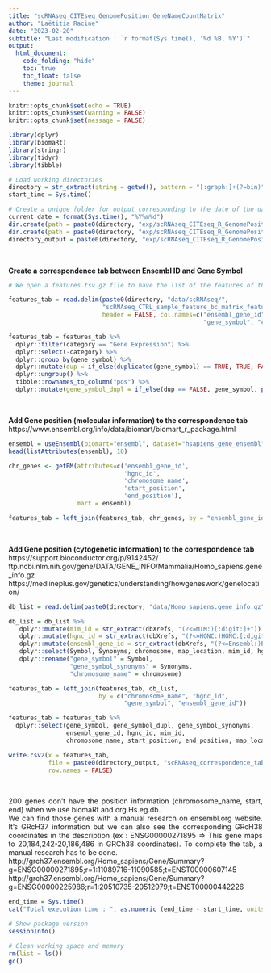 ```yaml
---
title: "scRNAseq_CITEseq_GenomePosition_GeneNameCountMatrix"
author: "Laëtitia Racine"
date: "2023-02-20"
subtitle: "Last modification : `r format(Sys.time(), '%d %B, %Y')`"
output:
  html_document:
    code_folding: "hide"
    toc: true
    toc_float: false
    theme: journal
---
```


<style>
body {text-align: justify}
</style>

```r

knitr::opts_chunk$set(echo = TRUE)
knitr::opts_chunk$set(warning = FALSE)
knitr::opts_chunk$set(message = FALSE)

```

```r

library(dplyr)
library(biomaRt)
library(stringr)
library(tidyr)
library(tibble)

```

```r

# Load working directories
directory = str_extract(string = getwd(), pattern = "[:graph:]+(?=bin)")
start_time = Sys.time()

# Create a unique folder for output corresponding to the date of the day
current_date = format(Sys.time(), "%Y%m%d")
dir.create(path = paste0(directory, "exp/scRNAseq_CITEseq_R_GenomePosition/"))
dir.create(path = paste0(directory, "exp/scRNAseq_CITEseq_R_GenomePosition/", current_date))
directory_output = paste0(directory, "exp/scRNAseq_CITEseq_R_GenomePosition/", current_date, "/")

```

<br>

**Create a correspondence tab between Ensembl ID and Gene Symbol**  
```r

# We open a features.tsv.gz file to have the list of the features of the experiment.

features_tab = read.delim(paste0(directory, "data/scRNAseq/", 
                          "scRNAseq_CTRL_sample_feature_bc_matrix_features.tsv.gz"),
                          header = FALSE, col.names=c("ensembl_gene_id", 
                                                      "gene_symbol", "category"))

features_tab = features_tab %>% 
  dplyr::filter(category == "Gene Expression") %>%
  dplyr::select(-category) %>%
  dplyr::group_by(gene_symbol) %>%
  dplyr::mutate(dup = if_else(duplicated(gene_symbol) == TRUE, TRUE, FALSE)) %>%
  dplyr::ungroup() %>% 
  tibble::rownames_to_column("pos") %>%
  dplyr::mutate(gene_symbol_dupl = if_else(dup == FALSE, gene_symbol, paste0(gene_symbol, ".1")))

```

<br>

**Add Gene position (molecular information) to the correspondence tab**    
https://www.ensembl.org/info/data/biomart/biomart_r_package.html  
```r

ensembl = useEnsembl(biomart="ensembl", dataset="hsapiens_gene_ensembl") # GRCh38
head(listAttributes(ensembl), 10)

chr_genes <- getBM(attributes=c('ensembl_gene_id',
                                'hgnc_id',
                                'chromosome_name',
                                'start_position',
                                'end_position'), 
                   mart = ensembl)

features_tab = left_join(features_tab, chr_genes, by = "ensembl_gene_id")

```

<br>

**Add Gene position (cytogenetic information) to the correspondence tab**  
https://support.bioconductor.org/p/9142452/     
ftp.ncbi.nlm.nih.gov/gene/DATA/GENE_INFO/Mammalia/Homo_sapiens.gene_info.gz    
https://medlineplus.gov/genetics/understanding/howgeneswork/genelocation/    
```r

db_list = read.delim(paste0(directory, "data/Homo_sapiens.gene_info.gz"))

db_list = db_list %>% 
   dplyr::mutate(mim_id = str_extract(dbXrefs, "(?<=MIM:)[:digit:]+")) %>%
   dplyr::mutate(hgnc_id = str_extract(dbXrefs, "(?<=HGNC:)HGNC:[:digit:]+")) %>%
   dplyr::mutate(ensembl_gene_id = str_extract(dbXrefs, "(?<=Ensembl:)ENSG[:digit:]+")) %>%
   dplyr::select(Symbol, Synonyms, chromosome, map_location, mim_id, hgnc_id, ensembl_gene_id) %>%
   dplyr::rename("gene_symbol" = Symbol,
                 "gene_symbol_synonyms" = Synonyms,
                 "chromosome_name" = chromosome)

features_tab = left_join(features_tab, db_list, 
                         by = c("chromosome_name", "hgnc_id", 
                                "gene_symbol", "ensembl_gene_id"))

```

```r

features_tab = features_tab %>%
  dplyr::select(gene_symbol, gene_symbol_dupl, gene_symbol_synonyms,
                ensembl_gene_id, hgnc_id, mim_id,
                chromosome_name, start_position, end_position, map_location)

write.csv2(x = features_tab, 
           file = paste0(directory_output, "scRNAseq_correspondence_tab_EnsemblID_geneName_genomePos.csv"),
           row.names = FALSE)

```

<br>

200 genes don't have the position information (chromosome_name, start, end) when we use biomaRt and org.Hs.eg.db.    
We can find those genes with a manual research on ensembl.org website. It's GRcH37 information but we can also see the corresponding GRcH38 coordinates in the description (ex : ENSG00000271895 => This gene maps to 20,184,242-20,186,486 in GRCh38 coordinates). To complete the tab, a manual research has to be done.   
http://grch37.ensembl.org/Homo_sapiens/Gene/Summary?g=ENSG00000271895;r=1:11089716-11090585;t=ENST00000607145  
http://grch37.ensembl.org/Homo_sapiens/Gene/Summary?g=ENSG00000225986;r=1:20510735-20512979;t=ENST00000442226  
  
```r

end_time = Sys.time()
cat("Total execution time : ", as.numeric (end_time - start_time, units = "mins"), "minutes")

# Show package version
sessionInfo()

```

```r

# Clean working space and memory 
rm(list = ls())
gc()

```
